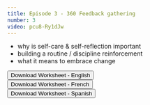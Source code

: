 ```yaml
---
title: Episode 3 - 360 Feedback gathering
number: 3
video: pcu8-Ry1dJw
---
```


- why is self-care & self-reflection important
- building a routine / discipline reinforcement
- what it means to embrace change

<button onclick="location.href='http://www.example.com'" type="button">
         Download Worksheet - English</button> <br>
<button onclick="location.href='http://www.example.com'" type="button">
         Download Worksheet - French</button> <br>
<button onclick="location.href='http://www.example.com'" type="button">
         Download Worksheet - Spanish </button>